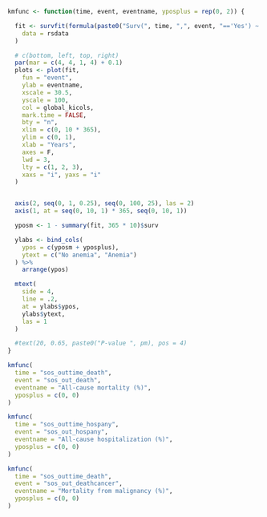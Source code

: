 ```r

kmfunc <- function(time, event, eventname, yposplus = rep(0, 2)) {

  fit <- survfit(formula(paste0("Surv(", time, ",", event, "=='Yes') ~ shf_anemia")),
    data = rsdata
  )

  # c(bottom, left, top, right)
  par(mar = c(4, 4, 1, 4) + 0.1)
  plots <- plot(fit,
    fun = "event",
    ylab = eventname,
    xscale = 30.5,
    yscale = 100,
    col = global_kicols,
    mark.time = FALSE,
    bty = "n",
    xlim = c(0, 10 * 365),
    ylim = c(0, 1),
    xlab = "Years",
    axes = F,
    lwd = 3,
    lty = c(1, 2, 3),
    xaxs = "i", yaxs = "i"
  )


  axis(2, seq(0, 1, 0.25), seq(0, 100, 25), las = 2)
  axis(1, at = seq(0, 10, 1) * 365, seq(0, 10, 1))

  yposm <- 1 - summary(fit, 365 * 10)$surv

  ylabs <- bind_cols(
    ypos = c(yposm + yposplus),
    ytext = c("No anemia", "Anemia")
  ) %>%
    arrange(ypos)

  mtext(
    side = 4,
    line = .2,
    at = ylabs$ypos,
    ylabs$ytext,
    las = 1
  )

  #text(20, 0.65, paste0("P-value ", pm), pos = 4)
}
```

```r
kmfunc(
  time = "sos_outtime_death",
  event = "sos_out_death",
  eventname = "All-cause mortality (%)",
  yposplus = c(0, 0)
)
```

```r
kmfunc(
  time = "sos_outtime_hospany",
  event = "sos_out_hospany",
  eventname = "All-cause hospitalization (%)",
  yposplus = c(0, 0)
)
```

```r
kmfunc(
  time = "sos_outtime_death",
  event = "sos_out_deathcancer",
  eventname = "Mortality from malignancy (%)",
  yposplus = c(0, 0)
)
```